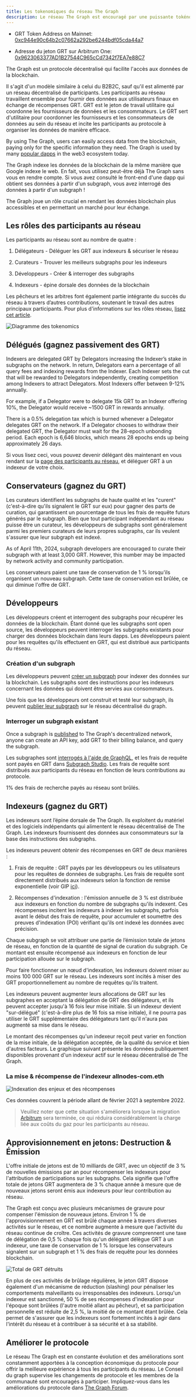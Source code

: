 ```yaml
---
title: Les tokenomiques du réseau The Graph
description: Le réseau The Graph est encouragé par une puissante tokénomique. Voici comment fonctionne GRT, le jeton natif de l'utilitaire de travail du réseau The Graph.
---
```


- GRT Token Address on Mainnet: [0xc944e90c64b2c07662a292be6244bdf05cda44a7](https://etherscan.io/token/0xc944e90c64b2c07662a292be6244bdf05cda44a7)

- Adresse du jeton GRT sur Arbitrum One: [0x9623063377AD1B27544C965cCd7342f7EA7e88C7](https://arbiscan.io/token/0x9623063377ad1b27544c965ccd7342f7ea7e88c7)

The Graph est un protocole décentralisé qui facilite l'accès aux données de la blockchain.

Il s'agit d'un modèle similaire à celui du B2B2C, sauf qu'il est alimenté par un réseau décentralisé de participants. Les participants au réseau travaillent ensemble pour fournir des données aux utilisateurs finaux en échange de récompenses GRT. GRT est le jeton de travail utilitaire qui coordonne les fournisseurs de données et les consommateurs. Le GRT sert d'utilitaire pour coordonner les fournisseurs et les consommateurs de données au sein du réseau et incite les participants au protocole à organiser les données de manière efficace.

By using The Graph, users can easily access data from the blockchain, paying only for the specific information they need. The Graph is used by many [popular dapps](https://thegraph.com/explorer) in the web3 ecosystem today.

The Graph indexe les données de la blockchain de la même manière que Google indexe le web. En fait, vous utilisez peut-être déjà The Graph sans vous en rendre compte. Si vous avez consulté le front-end d'une dapp qui obtient ses données à partir d'un subgraph, vous avez interrogé des données à partir d'un subgraph !

The Graph joue un rôle crucial en rendant les données blockchain plus accessibles et en permettant un marché pour leur échange.

## Les rôles des participants au réseau

Les participants au réseau sont au nombre de quatre :

1.  Délégateurs - Déléguer les GRT aux indexeurs & sécuriser le réseau

2.  Curateurs - Trouver les meilleurs subgraphs pour les indexeurs

3.  Développeurs - Créer & interroger des subgraphs

4.  Indexeurs - épine dorsale des données de la blockchain

Les pêcheurs et les arbitres font également partie intégrante du succès du réseau à travers d’autres contributions, soutenant le travail des autres principaux participants. Pour plus d'informations sur les rôles réseau, [lisez cet article](https://thegraph.com/blog/the-graph-grt-token-activitys/).

![Diagramme des tokenomics](/img/updated-tokenomics-image.png)

## Délégués (gagnez passivement des GRT)

Indexers are delegated GRT by Delegators increasing the Indexer’s stake in subgraphs on the network. In return, Delegators earn a percentage of all query fees and indexing rewards from the Indexer. Each Indexer sets the cut that will be rewarded to Delegators independently, creating competition among Indexers to attract Delegators. Most Indexers offer between 9-12% annually.

For example, if a Delegator were to delegate 15k GRT to an Indexer offering 10%, the Delegator would receive ~1500 GRT in rewards annually.

There is a 0.5% delegation tax which is burned whenever a Delegator delegates GRT on the network. If a Delegator chooses to withdraw their delegated GRT, the Delegator must wait for the 28-epoch unbonding period. Each epoch is 6,646 blocks, which means 28 epochs ends up being approximately 26 days.

Si vous lisez ceci, vous pouvez devenir délégant dès maintenant en vous rendant sur la [page des participants au réseau](https://thegraph.com/explorer/participants/indexers), et déléguer GRT à un indexeur de votre choix.

## Conservateurs (gagnez du GRT)

Les curateurs identifient les subgraphs de haute qualité et les "curent" (c'est-à-dire qu'ils signalent le GRT sur eux) pour gagner des parts de curation, qui garantissent un pourcentage de tous les frais de requête futurs générés par le subgraph. Bien que tout participant indépendant au réseau puisse être un curateur, les développeurs de subgraphs sont généralement parmi les premiers curateurs de leurs propres subgraphs, car ils veulent s'assurer que leur subgraph est indexé.

As of April 11th, 2024, subgraph developers are encouraged to curate their subgraph with at least 3,000 GRT. However, this number may be impacted by network activity and community participation.

Les conservateurs paient une taxe de conservation de 1 % lorsqu'ils organisent un nouveau subgraph. Cette taxe de conservation est brûlée, ce qui diminue l'offre de GRT.

## Développeurs

Les développeurs créent et interrogent des subgraphs pour récupérer les données de la blockchain. Étant donné que les subgraphs sont open source, les développeurs peuvent interroger les subgraphs existants pour charger des données blockchain dans leurs dapps. Les développeurs paient pour les requêtes qu'ils effectuent en GRT, qui est distribué aux participants du réseau.

### Création d'un subgraph

Les développeurs peuvent [créer un subgraph](/developing/creating-a-subgraph/) pour indexer des données sur la blockchain. Les subgraphs sont des instructions pour les indexeurs concernant les données qui doivent être servies aux consommateurs.

Une fois que les développeurs ont construit et testé leur subgraph, ils peuvent [publier leur subgraph](/publishing/publishing-a-subgraph/) sur le réseau décentralisé du graph.

### Interroger un subgraph existant

Once a subgraph is [published](/publishing/publishing-a-subgraph/) to The Graph's decentralized network, anyone can create an API key, add GRT to their billing balance, and query the subgraph.

Les subgraphes sont [interrogés à l'aide de GraphQL](/querying/querying-the-graph/), et les frais de requête sont payés en GRT dans [Subgraph Studio](https://thegraph.com/studio/). Les frais de requête sont distribués aux participants du réseau en fonction de leurs contributions au protocole.

1% des frais de recherche payés au réseau sont brûlés.

## Indexeurs (gagnez du GRT)

Les indexeurs sont l’épine dorsale de The Graph. Ils exploitent du matériel et des logiciels indépendants qui alimentent le réseau décentralisé de The Graph. Les indexeurs fournissent des données aux consommateurs sur la base des instructions des subgraphs.

Les indexeurs peuvent obtenir des récompenses en GRT de deux manières :

1.  Frais de requête : GRT payés par les développeurs ou les utilisateurs pour les requêtes de données de subgraphs. Les frais de requête sont directement distribués aux indexeurs selon la fonction de remise exponentielle (voir GIP [ici](https://forum.thegraph.com/t/gip-0051-exponential-query-fee-rebates-for-indexers/4162)).

2.  Récompenses d'indexation : l'émission annuelle de 3 % est distribuée aux indexeurs en fonction du nombre de subgraphs qu'ils indexent. Ces récompenses incitent les indexeurs à indexer les subgraphs, parfois avant le début des frais de requête, pour accumuler et soumettre des preuves d'indexation (POI) vérifiant qu'ils ont indexé les données avec précision.

Chaque subgraph se voit attribuer une partie de l’émission totale de jetons de réseau, en fonction de la quantité de signal de curation du subgraph. Ce montant est ensuite récompensé aux indexeurs en fonction de leur participation allouée sur le subgraph.

Pour faire fonctionner un nœud d'indexation, les indexeurs doivent miser au moins 100 000 GRT sur le réseau. Les indexeurs sont incités à miser des GRT proportionnellement au nombre de requêtes qu'ils traitent.

Les indexeurs peuvent augmenter leurs allocations de GRT sur les subgraphes en acceptant la délégation de GRT des délégateurs, et ils peuvent accepter jusqu'à 16 fois leur mise initiale. Si un indexeur devient "sur-délégué" (c'est-à-dire plus de 16 fois sa mise initiale), il ne pourra pas utiliser le GRT supplémentaire des délégateurs tant qu'il n'aura pas augmenté sa mise dans le réseau.

Le montant des récompenses qu'un indexeur reçoit peut varier en fonction de la mise initiale, de la délégation acceptée, de la qualité du service et bien d'autres facteurs. Le graphique suivant présente les données publiquement disponibles provenant d'un indexeur actif sur le réseau décentralisé de The Graph.

### La mise & récompense de l'indexeur allnodes-com.eth

![Indexation des enjeux et des récompenses](/img/indexing-stake-and-income.png)

Ces données couvrent la période allant de février 2021 à septembre 2022.

> Veuillez noter que cette situation s'améliorera lorsque la migration [Arbitrum](https://forum.thegraph.com/t/gip-0037-the-graph-arbitrum-deployment-with-linear-rewards-minted-in-l2/3551) sera terminée, ce qui réduira considérablement la charge liée aux coûts du gaz pour les participants au réseau.

## Approvisionnement en jetons: Destruction & Émission

L'offre initiale de jetons est de 10 milliards de GRT, avec un objectif de 3 % de nouvelles émissions par an pour récompenser les indexeurs pour l'attribution de participations sur les subgraphs. Cela signifie que l'offre totale de jetons GRT augmentera de 3 % chaque année à mesure que de nouveaux jetons seront émis aux indexeurs pour leur contribution au réseau.

The Graph est conçu avec plusieurs mécanismes de gravure pour compenser l'émission de nouveaux jetons. Environ 1 % de l'approvisionnement en GRT est brûlé chaque année à travers diverses activités sur le réseau, et ce nombre augmente à mesure que l'activité du réseau continue de croître. Ces activités de gravure comprennent une taxe de délégation de 0,5 % chaque fois qu'un délégant délègue GRT à un indexeur, une taxe de conservation de 1 % lorsque les conservateurs signalent sur un subgraph et 1 % des frais de requête pour les données blockchain.

![Total de GRT détruits](/img/total-burned-grt.jpeg)

En plus de ces activités de brûlage régulières, le jeton GRT dispose également d'un mécanisme de réduction (slashing) pour pénaliser les comportements malveillants ou irresponsables des indexeurs. Lorsqu'un indexeur est sanctionné, 50 % de ses récompenses d'indexation pour l'époque sont brûlées (l'autre moitié allant au pêcheur), et sa participation personnelle est réduite de 2,5 %, la moitié de ce montant étant brûlée. Cela permet de s'assurer que les indexeurs sont fortement incités à agir dans l'intérêt du réseau et à contribuer à sa sécurité et à sa stabilité.

## Améliorer le protocole

Le réseau The Graph est en constante évolution et des améliorations sont constamment apportées à la conception économique du protocole pour offrir la meilleure expérience à tous les participants du réseau. Le Conseil du graph supervise les changements de protocole et les membres de la communauté sont encouragés à participer. Impliquez-vous dans les améliorations du protocole dans [The Graph Forum](https://forum.thegraph.com/).
